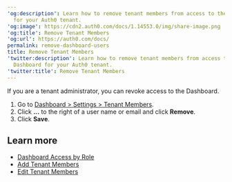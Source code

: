 ---
'og:description': Learn how to remove tenant members from access to the Auth0 Dashboard
  for your Auth0 tenant.
'og:image': https://cdn2.auth0.com/docs/1.14553.0/img/share-image.png
'og:title': Remove Tenant Members
'og:url': https://auth0.com/docs/
permalink: remove-dashboard-users
title: Remove Tenant Members
'twitter:description': Learn how to remove tenant members from access to the Auth0
  Dashboard for your Auth0 tenant.
'twitter:title': Remove Tenant Members
---
If you are a tenant administrator, you can revoke access to the Dashboard.

1. Go to [Dashboard > Settings > Tenant Members](https://manage.auth0.com/#/tenant/admins).
2. Click **...** to the right of a user name or email and click **Remove**.
3. Click **Save**.

## Learn more

* [Dashboard Access by Role](/docs/get-started/manage-dashboard-access/feature-access-by-role)
* [Add Tenant Members](/docs/get-started/manage-dashboard-access/add-dashboard-users)
* [Edit Tenant Members](/docs/get-started/manage-dashboard-access/edit-dashboard-users)